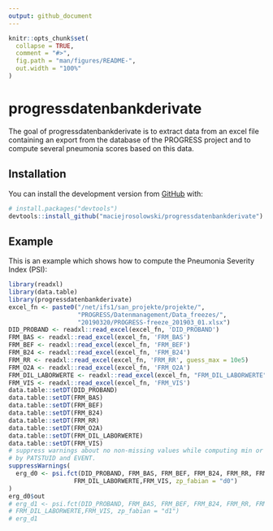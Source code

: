 ```yaml
---
output: github_document
---
```


<!-- README.md is generated from README.Rmd. Please edit that file -->

```r
knitr::opts_chunk$set(
  collapse = TRUE,
  comment = "#>",
  fig.path = "man/figures/README-",
  out.width = "100%"
)
```

# progressdatenbankderivate

<!-- badges: start -->
<!-- badges: end -->

The goal of progressdatenbankderivate is to extract data from an excel file 
containing an export from the database of the PROGRESS project and to compute 
several pneumonia scores based on this data.

## Installation

You can install the development version from [GitHub](https://github.com/) with:

``` r
# install.packages("devtools")
devtools::install_github("maciejrosolowski/progressdatenbankderivate")
```
## Example

This is an example which shows how to compute the Pneumonia Severity Index
(PSI):

```r
library(readxl)
library(data.table)
library(progressdatenbankderivate)
excel_fn <- paste0("/net/ifs1/san_projekte/projekte/", 
                   "PROGRESS/Datenmanagement/Data_freezes/", 
                   "20190320/PROGRESS-freeze_201903_01.xlsx")
DID_PROBAND <- readxl::read_excel(excel_fn, 'DID_PROBAND')
FRM_BAS <- readxl::read_excel(excel_fn, 'FRM_BAS')
FRM_BEF <- readxl::read_excel(excel_fn, 'FRM_BEF')
FRM_B24 <- readxl::read_excel(excel_fn, 'FRM_B24')
FRM_RR <- readxl::read_excel(excel_fn, 'FRM_RR', guess_max = 10e5)
FRM_O2A <- readxl::read_excel(excel_fn, 'FRM_O2A')
FRM_DIL_LABORWERTE <- readxl::read_excel(excel_fn, "FRM_DIL_LABORWERTE")
FRM_VIS <- readxl::read_excel(excel_fn, 'FRM_VIS')
data.table::setDT(DID_PROBAND)
data.table::setDT(FRM_BAS)
data.table::setDT(FRM_BEF)
data.table::setDT(FRM_B24)
data.table::setDT(FRM_RR)
data.table::setDT(FRM_O2A)
data.table::setDT(FRM_DIL_LABORWERTE)
data.table::setDT(FRM_VIS)
# suppress warnings about no non-missing values while computing min or max
# by PATSTUID and EVENT.
suppressWarnings(
  erg_d0 <- psi.fct(DID_PROBAND, FRM_BAS, FRM_BEF, FRM_B24, FRM_RR, FRM_O2A, 
                  FRM_DIL_LABORWERTE,FRM_VIS, zp_fabian = "d0")
)
erg_d0$out
# erg_d1 <- psi.fct(DID_PROBAND, FRM_BAS, FRM_BEF, FRM_B24, FRM_RR, FRM_O2A,
# FRM_DIL_LABORWERTE,FRM_VIS, zp_fabian = "d1")
# erg_d1
```
